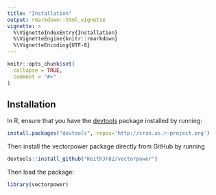 ```yaml
---
title: "Installation"
output: rmarkdown::html_vignette
vignette: >
  %\VignetteIndexEntry{Installation}
  %\VignetteEngine{knitr::rmarkdown}
  %\VignetteEncoding{UTF-8}
---
```


```r
knitr::opts_chunk$set(
  collapse = TRUE,
  comment = "#>"
)
```

## Installation

In R, ensure that you have the [devtools](https://www.rstudio.com/products/rpackages/devtools/) package installed by running:

```r
install.packages("devtools", repos='http://cran.us.r-project.org')
```

Then install the vectorpower package directly from GitHub by running

```r
devtools::install_github("KeithJF82/vectorpower")
```

Then load the package:

```r
library(vectorpower)
```


